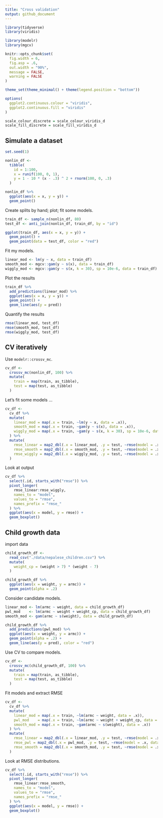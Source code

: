 ```yaml
---
title: "Cross validation"
output: github_document
---
```


```r
library(tidyverse)
library(viridis)

library(modelr)
library(mgcv)

knitr::opts_chunk$set(
  fig.width = 6,
  fig.asp = .6,
  out.width = "90%",
  message = FALSE,
  warning = FALSE
)

theme_set(theme_minimal() + theme(legend.position = "bottom"))

options(
  ggplot2.continuous.colour = "viridis",
  ggplot2.continuous.fill = "viridis"
)

scale_colour_discrete = scale_colour_viridis_d
scale_fill_discrete = scale_fill_viridis_d
```


## Simulate a dataset

```r
set.seed(1)

nonlin_df <-  
  tibble(
    id = 1:100,
    x = runif(100, 0, 1),
    y = 1 - 10 * (x - .3) ^ 2 + rnorm(100, 0, .3)
  )

nonlin_df %>% 
  ggplot(aes(x = x, y = y)) + 
  geom_point()
```

Create splits by hand; plot; fit some models.

```r
train_df <- sample_n(nonlin_df, 80)
test_df <- anti_join(nonlin_df, train_df, by = "id")

ggplot(train_df, aes(x = x, y = y)) + 
  geom_point() + 
  geom_point(data = test_df, color = "red")
```

Fit my models.

```r
linear_mod <- lm(y ~ x, data = train_df)
smooth_mod <- mgcv::gam(y ~ s(x), data = train_df)
wiggly_mod <- mgcv::gam(y ~ s(x, k = 30), sp = 10e-6, data = train_df)
```

Plot the results

```r
train_df %>% 
  add_predictions(linear_mod) %>% 
  ggplot(aes(x = x, y = y)) + 
  geom_point() + 
  geom_line(aes(y = pred))
```

Quantify the results

```r
rmse(linear_mod, test_df)
rmse(smooth_mod, test_df)
rmse(wiggly_mod, test_df)
```


## CV iteratively

Use `modelr::crossv_mc`.

```r
cv_df <- 
  crossv_mc(nonlin_df, 100) %>% 
  mutate(
    train = map(train, as_tibble),
    test = map(test, as_tibble)
  )
```

Let's fit some models ...

```r
cv_df <-   
  cv_df %>% 
  mutate(
    linear_mod = map(.x = train, ~lm(y ~ x, data = .x)),
    smooth_mod = map(.x = train, ~gam(y ~ s(x), data = .x)),
    wiggly_mod = map(.x = train, ~gam(y ~ s(x, k = 30), sp = 10e-6, data = .x))
  ) %>% 
  mutate(
    rmse_linear = map2_dbl(.x = linear_mod, .y = test, ~rmse(model = .x, data = .y)),
    rmse_smooth = map2_dbl(.x = smooth_mod, .y = test, ~rmse(model = .x, data = .y)),
    rmse_wiggly = map2_dbl(.x = wiggly_mod, .y = test, ~rmse(model = .x, data = .y))
  )
```

Look at output

```r
cv_df %>% 
  select(.id, starts_with("rmse")) %>% 
  pivot_longer(
    rmse_linear:rmse_wiggly,
    names_to = "model",
    values_to = "rmse",
    names_prefix = "rmse_"
  ) %>% 
  ggplot(aes(x = model, y = rmse)) + 
  geom_boxplot()
```




## Child growth data

import data

```r
child_growth_df <- 
  read_csv("./data/nepalese_children.csv") %>% 
  mutate(
    weight_cp = (weight > 7) * (weight - 7)
  )
```

```r
child_growth_df %>% 
  ggplot(aes(x = weight, y = armc)) + 
  geom_point(alpha = .2)
```

Consider candidate models.

```r
linear_mod <- lm(armc ~ weight, data = child_growth_df)
pwl_mod    <- lm(armc ~ weight + weight_cp, data = child_growth_df)
smooth_mod <- gam(armc ~ s(weight), data = child_growth_df)
```

```r
child_growth_df %>% 
  add_predictions(pwl_mod) %>% 
  ggplot(aes(x = weight, y = armc)) + 
  geom_point(alpha = .2) + 
  geom_line(aes(y = pred), color = "red")
```


Use CV to compare models.

```r
cv_df <- 
  crossv_mc(child_growth_df, 100) %>% 
  mutate(
    train = map(train, as_tibble),
    test = map(test, as_tibble)
  )
```

Fit models and extract RMSE

```r
cv_df <-   
  cv_df %>% 
  mutate(
    linear_mod = map(.x = train, ~lm(armc ~ weight, data = .x)),
    pwl_mod    = map(.x = train, ~lm(armc ~ weight + weight_cp, data = .x)),
    smooth_mod = map(.x = train, ~gam(armc ~ s(weight), data = .x))
  ) %>% 
  mutate(
    rmse_linear = map2_dbl(.x = linear_mod, .y = test, ~rmse(model = .x, data = .y)),
    rmse_pwl = map2_dbl(.x = pwl_mod, .y = test, ~rmse(model = .x, data = .y)),
    rmse_smooth = map2_dbl(.x = smooth_mod, .y = test, ~rmse(model = .x, data = .y))
  )
```

Look at RMSE distributions.

```r
cv_df %>% 
  select(.id, starts_with("rmse")) %>% 
  pivot_longer(
    rmse_linear:rmse_smooth,
    names_to = "model",
    values_to = "rmse",
    names_prefix = "rmse_"
  ) %>% 
  ggplot(aes(x = model, y = rmse)) + 
  geom_boxplot()
```

